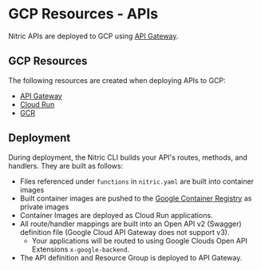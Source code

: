 
# GCP Resources - APIs

Nitric APIs are deployed to GCP using [API Gateway](https://cloud.google.com/api-gateway).

## GCP Resources

The following resources are created when deploying APIs to GCP:

- [API Gateway](https://cloud.google.com/api-gateway)
- [Cloud Run](https://cloud.google.com/run)
- [GCR](https://cloud.google.com/container-registry)

## Deployment

During deployment, the Nitric CLI builds your API's routes, methods, and handlers. They are built as follows:

- Files referenced under `functions` in `nitric.yaml` are built into container images
- Built container images are pushed to the [Google Container Registry](https://cloud.google.com/container-registry) as private images
- Container Images are deployed as Cloud Run applications.
- All route/handler mappings are built into an Open API v2 (Swagger) definition file (Google Cloud API Gateway does not support v3).
  - Your applications will be routed to using Google Clouds Open API Extensions `x-google-backend`.
- The API definition and Resource Group is deployed to API Gateway.
